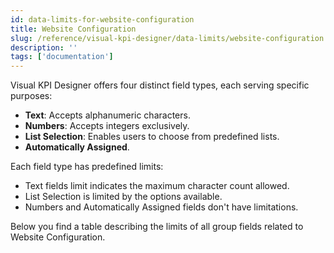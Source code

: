 ```yaml
---
id: data-limits-for-website-configuration
title: Website Configuration
slug: /reference/visual-kpi-designer/data-limits/website-configuration
description: ''
tags: ['documentation']
---
```



Visual KPI Designer offers four distinct field types, each serving specific purposes:

- **Text**: Accepts alphanumeric characters.
- **Numbers**: Accepts integers exclusively.
- **List Selection**: Enables users to choose from predefined lists.
- **Automatically Assigned**.

Each field type has predefined limits:

- Text fields limit indicates the maximum character count allowed.
- List Selection is limited by the options available.
- Numbers and Automatically Assigned fields don't have limitations.

Below you find a table describing the limits of all group fields related to Website Configuration.

<JsonToTable jsonData={table} />